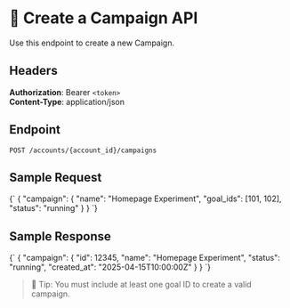 

# 📘 Create a Campaign API

Use this endpoint to create a new Campaign.

## Headers

**Authorization**: Bearer `<token>`  
**Content-Type**: application/json

## Endpoint

`POST /accounts/{account_id}/campaigns`

## Sample Request

<ApiRequest>
{`
{
  "campaign": {
    "name": "Homepage Experiment",
    "goal_ids": [101, 102],
    "status": "running"
  }
}
`}
</ApiRequest>

## Sample Response

<ApiResponse>
{`
{
  "campaign": {
    "id": 12345,
    "name": "Homepage Experiment",
    "status": "running",
    "created_at": "2025-04-15T10:00:00Z"
  }
}
`}
</ApiResponse>

> 🚀 Tip: You must include at least one goal ID to create a valid campaign.
